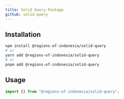 ```yaml
---
title: Solid Query Package
github: solid-query
---
```



<NPMPackageBadges name="solid-query" alpha />

## Installation

```bash
npm install @regions-of-indonesia/solid-query
# or
yarn add @regions-of-indonesia/solid-query
# or
pnpm add @regions-of-indonesia/solid-query
```

## Usage

```typescript
import {} from "@regions-of-indonesia/solid-query";
```
